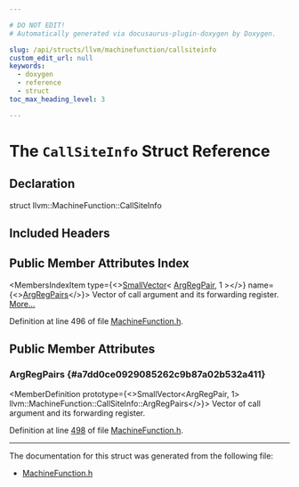 ```yaml
---

# DO NOT EDIT!
# Automatically generated via docusaurus-plugin-doxygen by Doxygen.

slug: /api/structs/llvm/machinefunction/callsiteinfo
custom_edit_url: null
keywords:
  - doxygen
  - reference
  - struct
toc_max_heading_level: 3

---
```





# The `CallSiteInfo` Struct Reference

<DoxygenPage pluginConfig={pluginConfig}>



## Declaration

<CodeBlock>struct llvm::MachineFunction::CallSiteInfo</CodeBlock>

## Included Headers

<IncludesList>
<IncludesListItem
  filePath="llvm/CodeGen/MachineFunction.h"
  permalink="/docs/api/files/include/include/llvm/include/llvm/codegen/machinefunction-h"
  isLocal="true" />
</IncludesList>

## Public Member Attributes Index

<MembersIndex>

<MembersIndexItem
  type={<><a href="/docs/api/classes/llvm/smallvector">SmallVector</a>&lt; <a href="/docs/api/structs/llvm/machinefunction/argregpair">ArgRegPair</a>, 1 &gt;</>}
  name={<><a href="#a7dd0ce0929085262c9b87a02b532a411">ArgRegPairs</a></>}>
Vector of call argument and its forwarding register. <a href="#a7dd0ce0929085262c9b87a02b532a411">More...</a>
</MembersIndexItem>

</MembersIndex>


Definition at line 496 of file <a href="/docs/api/files/include/include/llvm/include/llvm/codegen/machinefunction-h">MachineFunction.h</a>.

<SectionDefinition>

## Public Member Attributes

### ArgRegPairs {#a7dd0ce0929085262c9b87a02b532a411}

<MemberDefinition
  prototype={<>SmallVector&lt;ArgRegPair, 1&gt; llvm::MachineFunction::CallSiteInfo::ArgRegPairs</>}>
Vector of call argument and its forwarding register.

Definition at line <a href="/docs/api/files/include/include/llvm/include/llvm/codegen/machinefunction-h/#l00498">498</a> of file <a href="/docs/api/files/include/include/llvm/include/llvm/codegen/machinefunction-h">MachineFunction.h</a>.
</MemberDefinition>

</SectionDefinition>

<hr/>

The documentation for this struct was generated from the following file:

<ul>
<li><a href="/docs/api/files/include/include/llvm/include/llvm/codegen/machinefunction-h">MachineFunction.h</a></li>
</ul>

</DoxygenPage>
